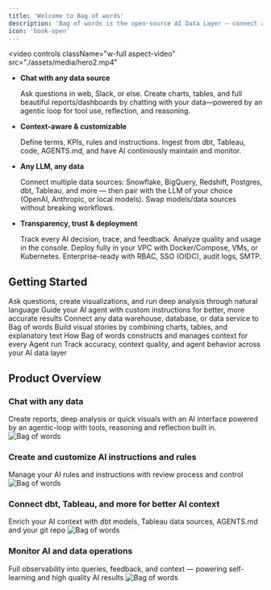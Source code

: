 ```yaml
---
title: 'Welcome to Bag of words'
description: 'Bag of words is the open-source AI Data Layer — connect any LLM to any data source with centralized context management, trust, observability, and control.'
icon: 'book-open'
---
```


<video
  controls
  className="w-full aspect-video"
  src="./assets/media/hero2.mp4"
></video>

* **Chat with any data source** 

  Ask questions in web, Slack, or else. Create charts, tables, and full beautiful reports/dashboards by chatting with your data—powered by an agentic loop for tool use, reflection, and reasoning.

*  **Context-aware & customizable** 
  
   Define terms, KPIs, rules and instructions. Ingest from dbt, Tableau, code, AGENTS.md, and have AI continiously maintain and monitor.

* **Any LLM, any data**

   Connect multiple data sources: Snowflake, BigQuery, Redshift, Postgres, dbt, Tableau, and more — then pair with the LLM of your choice (OpenAI, Anthropic, or local models). Swap models/data sources without breaking workflows.

*  **Transparency, trust & deployment**

   Track every AI decision, trace, and feedback. Analyze quality and usage in the console. Deploy fully in your VPC with Docker/Compose, VMs, or Kubernetes. Enterprise-ready with RBAC, SSO (OIDC), audit logs, SMTP.

## Getting Started 

<Columns cols={3}>
  <Card title="Chat with Data" icon="bot" href="/using-bow/reports">
    Ask questions, create visualizations, and run deep analysis through natural language
  </Card>
  <Card title="Instructions" icon="box" href="/using-bow/instructions">
    Guide your AI agent with custom instructions for better, more accurate results
  </Card>
  <Card title="Data Sources" icon="database" href="/using-bow/data_source">
    Connect any data warehouse, database, or data service to Bag of words
  </Card>
</Columns>
<Columns cols={3}>
  <Card title="Dashboards" icon="chart-pie" href="/using-bow/dashboards">
    Build visual stories by combining charts, tables, and explanatory text
  </Card>

  <Card title="Context" icon="layers" href="/core/context">
    How Bag of words constructs and manages context for every Agent run
  </Card>
  <Card title="Monitoring" icon="activity" href="/core/monitoring">
    Track accuracy, context quality, and agent behavior across your AI data layer
  </Card>
</Columns>


## Product Overview

### Chat with any data
Create reports, deep analysis or quick visuals with an AI interface powered by an agentic-loop with tools, reasoning and reflection built in. 
![Bag of words](./assets/media/chat.png)

### Create and customize AI instructions and rules
Manage your AI rules and instructions with review process and control
![Bag of words](./assets/media/instructions.png)

### Connect dbt, Tableau, and more for better AI context
Enrich your AI context with dbt models, Tableau data sources, AGENTS.md and your git repo
![Bag of words](./assets/media/dbt.png)

### Monitor AI and data operations
Full observability into queries, feedback, and context — powering self-learning and high quality AI results
![Bag of words](./assets/media/monitoring.png)